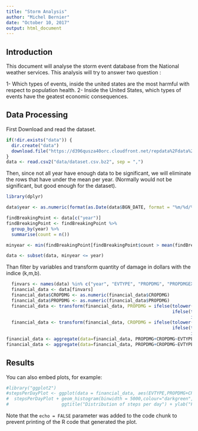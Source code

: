 ```yaml
---
title: "Storm Analysis"
author: "Michel Bernier"
date: "October 10, 2017"
output: html_document
---
```


## Introduction
This document will analyse the storm event database from the National weather services. This analysis will try to answer two question : 

1- Which types of events, inside the united states are the most harmful with respect to population health.
2- Inside the United States, which types of events have the geatest economic consequences.

## Data Processing

First Download and read the dataset.
```r
if(!dir.exists("data")) {
  dir.create("data")
  download.file("https://d396qusza40orc.cloudfront.net/repdata%2Fdata%2FStormData.csv.bz2", "data/dataset.csv.bz2")
}
data <- read.csv2("data/dataset.csv.bz2", sep = ",")
```

Then, since not all year have enough data to be significant, we will eliminate the rows that have under the mean per year. (Normally would not be significant, but good enough for the dataset).
```r
library(dplyr)

data$year <- as.numeric(format(as.Date(data$BGN_DATE, format = "%m/%d/%Y %H:%M:%S"), "%Y"))

findBreakingPoint <- data[c("year")]
findBreakingPoint <- findBreakingPoint %>%
  group_by(year) %>%
  summarise(count = n())

minyear <- min(findBreakingPoint[findBreakingPoint$count > mean(findBreakingPoint$count),]$year)

data <- subset(data, minyear <= year)
```

Than filter by variables and transform quantity of damage in dollars with the indice (k,m,b).
```r
  finvars <- names(data) %in% c("year", "EVTYPE", "PROPDMG", "PROPDMGEXP", "CROPDMG", "CROPDMGEXP")
  financial_data <- data[finvars]
  financial_data$CROPDMG <- as.numeric(financial_data$CROPDMG)
  financial_data$PROPDMG <- as.numeric(financial_data$PROPDMG)
  financial_data <- transform(financial_data, PROPDMG = ifelse(tolower(PROPDMGEXP) == "k", PROPDMG * 1e3, 
                                                               ifelse(tolower(PROPDMGEXP) == "m", PROPDMG * 1e6, 
                                                                      ifelse(tolower(PROPDMGEXP) == "b", PROPDMG * 1e9, PROPDMG))))
  financial_data <- transform(financial_data, CROPDMG = ifelse(tolower(CROPDMGEXP) == "k", CROPDMG * 1e3, 
                                                               ifelse(tolower(CROPDMGEXP) == "m", CROPDMG * 1e6, 
                                                                      ifelse(tolower(CROPDMGEXP) == "b", CROPDMG * 1e9, CROPDMG))))
financial_data <- aggregate(data=financial_data, PROPDMG+CROPDMG~EVTYPE+BGN_DATE, FUN=sum, na.action = na.omit)
financial_data <- aggregate(data=financial_data, PROPDMG+CROPDMG~EVTYPE, FUN=mean, na.action = na.omit)
```

## Results

You can also embed plots, for example:

```r
#library("ggplot2")
#stepsPerDayPlot <- ggplot(data = financial_data, aes(EVTYPE,PROPDMG+CROPDMG))
#  stepsPerDayPlot + geom_histogram(binwidth = 5000,colour="darkgreen", fill="lightgreen",alpha=0.4) +
#                    ggtitle("Distribution of steps per day") + ylab("Frequency") + xlab("Total steps")
```

Note that the `echo = FALSE` parameter was added to the code chunk to prevent printing of the R code that generated the plot.

